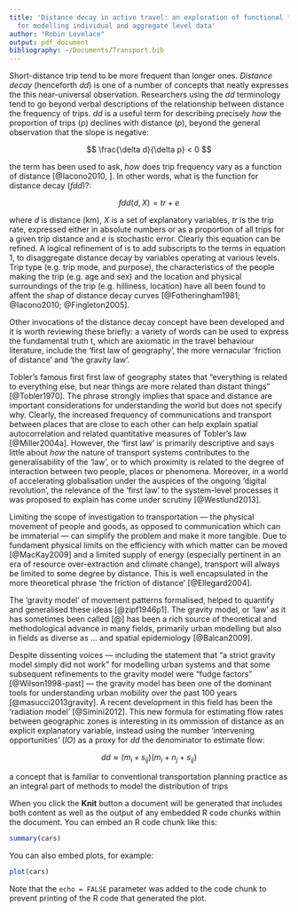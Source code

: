 ```yaml
---
title: 'Distance decay in active travel: an exploration of functional forms
  for modelling individual and aggregate level data'
author: "Robin Lovelace"
output: pdf_document
bibliography: ~/Documents/Transport.bib
---
```


Short-distance trip tend to be more frequent than longer ones.
*Distance decay* (henceforth *dd*) is one of a number of concepts that 
neatly expresses the this near-universal observation.
Researchers using the *dd* terminology tend to go beyond verbal
descriptions of the relationship between distance the frequency of trips.
*dd* is a useful term for describing precisely *how* the proportion of trips
($p$) declines with distance ($p$), beyond the general observation that the
slope is negative:

$$
\frac{\delta d}{\delta p} < 0
$$

the term 
has been used to ask, *how* does trip frequency vary as a function
of distance [@Iacono2010, ]. In other words, what is the function for distance decay
($fdd$)?:

$$
fdd(d, X) = tr + e
$$

where $d$ is distance (km), $X$ is a set of explanatory variables, $tr$
is the trip rate, expressed either in absolute numbers or as a proportion of
all trips for a given trip distance and $e$ is stochastic error.
Clearly this equation can be refined. A logical refinement of
is to add subscripts to the terms in equation 1, to
disaggregate distance decay by variables operating at various levels.
Trip type (e.g. trip mode,
and purpose), the characteristics of the people making the trip
(e.g. age and sex) and the location and physical surroundings of the
trip (e.g. hilliness, location) have all been found to affent the shap
of distance decay curves [@Fotheringham1981; @Iacono2010; @Fingleton2005].

Other invocations of the distance decay concept have been developed and it is
worth reviewing these briefly: a variety of words can be used to express
the fundamental truth t, which are axiomatic
in the travel behaviour literature,
include the 'first law of geography', the more vernacular 'friction of distance'
and 'the gravity law'.

Tobler's famous first first law of geography states that
"everything is related to everything
else, but near things are more related than distant things" [@Tobler1970].
The phrase strongly implies that space and distance are important
considerations for understanding the world but does not specify why. Clearly,
the increased frequency of communications and transport between places that
are close to each other can help explain spatial autocorrelation
and related quantitative measures of Tobler's law [@Miller2004a]. However,
the 'first law' is primarily descriptive and says little about *how* the
nature of transport systems contributes to the generalisability of the
'law', or to which proximity is related to the degree of interaction between
two people, places or phenomena. Moreover, in a world of accelerating globalisation
under the auspices of the ongoing 'digital revolution', the relevance of the
'first law' to the system-level processes it was proposed to explain has come under
scrutiny [@Westlund2013].

Limiting the scope of investigation to transportation --- the physical movement
of people and goods, as opposed to communication which can be immaterial
--- can simplify the problem and make it more tangible.
Due to fundament physical limits on the efficiency with which matter
can be moved [@MacKay2009] and a limited supply of energy
(especially pertinent in an era of resource over-extraction and
climate change), transport will always be limited to some degree by distance.
This is well encapsulated in the more theoretical phrase
'the friction of distance' [@Ellegard2004].

The 'gravity model' of movement patterns formalised,
helped to quantify and generalised these ideas [@zipf1946p1].
The gravity model, or 'law' as it has sometimes been called [@]  has been a rich source of theoretical and methodological advance in many fields, primarily
urban modelling but also in fields as diverse as ... and spatial epidemiology
[@Balcan2009].


Despite dissenting voices --- including the statement that "a strict gravity
model simply did not work" for modelling urban systems and that some subsequent
refinements to the gravity model were "fudge factors" [@Wilson1998-past] ---
the gravity model has been one of the dominant tools for understanding
urban mobility over the past 100 years [@masucci2013gravity]. A recent
development in this field has been the 'radiation model'
[@Simini2012]. This new formula for estimating flow rates between geographic
zones is interesting in its ommission of distance as an explicit explanatory
variable, instead using the number 'intervening opportunities' ($IO$)
as a proxy for $dd$ the denominator to estimate flow:

$$
dd \approx (m_i+s_{ij})(m_i+n_j+s_{ij})
$$





a concept that is familiar to conventional transportation planning practice as an
integral part of methods to
model the distribution of trips 

When you click the **Knit** button a document will be generated that includes both content as well as the output of any embedded R code chunks within the document. You can embed an R code chunk like this:

```r
summary(cars)
```

You can also embed plots, for example:

```r
plot(cars)
```

Note that the `echo = FALSE` parameter was added to the code chunk to prevent printing of the R code that generated the plot.
